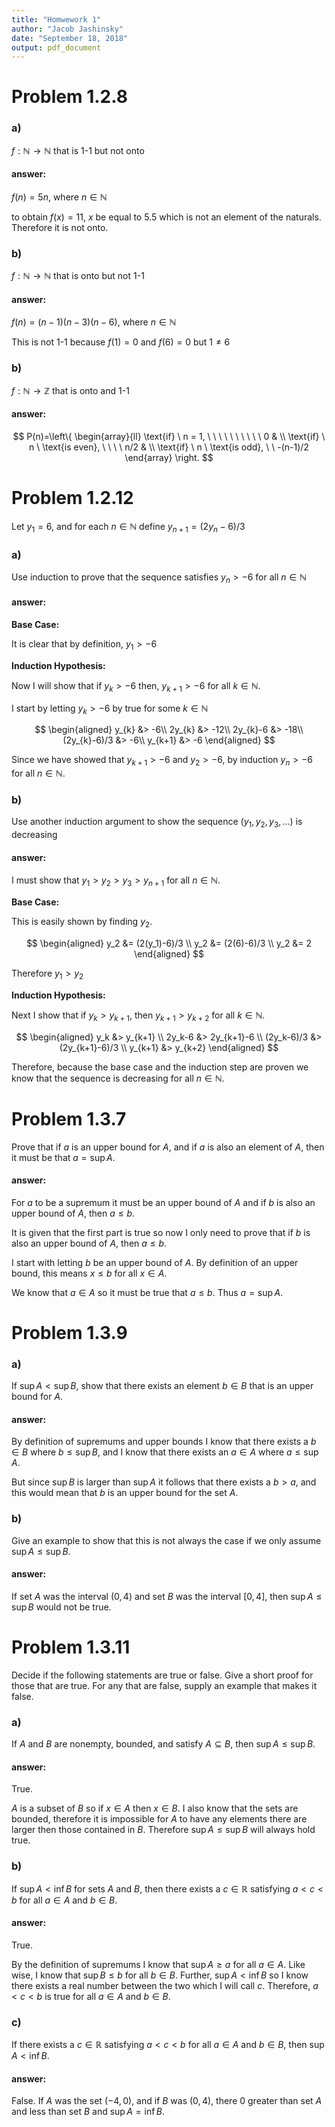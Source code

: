 ```yaml
---
title: "Homwework 1"
author: "Jacob Jashinsky"
date: "September 18, 2018"
output: pdf_document
---
```


# Problem 1.2.8

### a) 

$f: \mathbb{N} \rightarrow \mathbb{N} \  \text{that is 1-1 but not onto}$ 

#### answer:

$f(n) = 5n$, where $n \in \mathbb{N}$

to obtain $f(x) = 11$, $x$ be equal to 5.5 which is not an element of the naturals. Therefore it is not onto.



### b) 

$f: \mathbb{N} \rightarrow \mathbb{N} \  \text{that is onto but not 1-1}$ 

#### answer:

$f(n) = (n-1)(n-3)(n-6)$, where $n \in \mathbb{N}$

This is not 1-1 because $f(1)=0$ and $f(6)=0$ but $1 \ne 6$

### b) 

$f: \mathbb{N} \rightarrow \mathbb{Z} \  \text{that is onto and 1-1}$ 

#### answer:

$$
P(n)=\left\{
\begin{array}{ll}
      \text{if} \ n = 1, \ \ \ \ \ \ \ \ \ \ 0  &  \\
      \text{if} \ n \ \text{is even}, \ \ \ \  n/2 & \\
      \text{if} \ n \ \text{is odd}, \ \  -(n-1)/2  
\end{array} 
\right.
$$

# Problem 1.2.12

Let $y_1 = 6$, and for each $n \in \mathbb{N}$ define $y_{n+1} = (2y_n - 6)/3$ 

### a) 

Use induction to prove that the sequence satisfies $y_n > -6$ for all $n \in \mathbb{N}$

#### answer:

**Base Case:**

It is clear that by definition, $y_1 > -6$

**Induction Hypothesis:**

Now I will show that if $y_k > -6$ then, $y_{k+1} > -6$ for all $k \in \mathbb{N}$.

I start by letting $y_k > -6$ by true for some $k \in \mathbb{N}$

$$
\begin{aligned}
y_{k} &> -6\\
2y_{k} &> -12\\
2y_{k}-6 &> -18\\
(2y_{k}-6)/3 &> -6\\
y_{k+1} &> -6
\end{aligned}
$$

Since we have showed that $y_{k+1} >-6$ and $y_2 > -6$, by induction $y_n > -6$ for all $n \in \mathbb{N}$.

### b) 

Use another induction argument to show the sequence $(y_1,y_2,y_3,...)$ is decreasing


#### answer:

I must show that $y_1 > y_2 > y_3 > y_{n+1}$ for all $n \in \mathbb{N}$.

**Base Case:**

This is easily shown by finding $y_2$.

$$
\begin{aligned}
y_2 &= (2(y_1)-6)/3 \\
y_2 &= (2(6)-6)/3 \\
y_2 &= 2
\end{aligned}
$$

Therefore $y_1 > y_2$

**Induction Hypothesis:**

Next I show that if $y_k > y_{k+1}$, then $y_{k+1} > y_{k+2}$ for all $k \in \mathbb{N}$.

$$
\begin{aligned}
y_k &> y_{k+1} \\
2y_k-6 &> 2y_{k+1}-6 \\
(2y_k-6)/3 &> (2y_{k+1}-6)/3 \\
y_{k+1} &> y_{k+2} 
\end{aligned}
$$

Therefore, because the base case and the induction step are proven we know that the sequence is decreasing for all $n \in \mathbb{N}$.

# Problem 1.3.7

Prove that if $a$ is an upper bound for $A$, and if $a$ is also an element of $A$, then it must be that $a = \sup A$.

#### answer:

For $a$ to be a supremum it must be an upper bound of $A$ and if $b$ is also an upper bound of $A$, then $a \le b$.

It is given that the first part is true so now I only need to prove that if $b$ is also an upper bound of $A$, then $a \le b$.

I start with letting $b$ be an upper bound of $A$. By definition of an upper bound, this means $x \le b$ for all $x \in A$.

We know that $a \in A$ so it must be true that $a \le b$. Thus $a = \sup A$.

# Problem 1.3.9

### a)

If $\sup A < \sup B$, show that there exists an element $b \in B$ that is an upper bound for $A$. 

#### answer:

By definition of supremums and upper bounds I know that there exists a $b \in B$ where $b \le \sup B$, and I know that there exists an $a \in A$ where $a \le \sup A$. 

But since $\sup B$ is larger than $\sup A$ it follows that there exists a $b > a$, and this would mean that $b$ is an upper bound for the set $A$.

### b) 

Give an example to show that this is not always the case if we only assume $\sup A \le\sup B$.

#### answer:

If set $A$ was the interval $(0,4)$ and set $B$ was the interval $[0,4]$, then $\sup A \le\sup B$ would not be true. 

# Problem 1.3.11

Decide if the following statements are true or false. Give a short proof for those that are true. For any that are false, supply an example that makes it false. 

### a) 

If $A$ and $B$ are nonempty, bounded, and satisfy $A \subseteq B$, then $\sup A \le \sup B$. 

#### answer:


True.

$A$ is a subset of $B$ so if $x \in A$ then $x \in B$.  I also know that the sets are bounded, therefore it is impossible for $A$ to have any elements there are larger then those contained in $B$. Therefore $\sup A \le \sup B$ will always hold true.

### b) 

If $\sup A < \inf B$ for sets $A$ and $B$, then there exists a $c \in \mathbb{R}$ satisfying $a < c < b$ for all $a \in A$ and $b \in B$.

#### answer:


True.

By the definition of supremums I know that $\sup A \ge a$ for all $a \in A$. Like wise, I know that $\sup B \le b$ for all $b \in B$. Further, $\sup A < \inf B$ so I know there exists a real number between the two which I will call $c$. Therefore, $a < c < b$ is true for all $a \in A$ and $b \in B$.   


### c)

If there exists a $c \in \mathbb{R}$ satisfying $a < c < b$ for all $a \in A$ and $b \in B$, then $\sup A < \inf B$.

#### answer:

False. If $A$ was the set $(-4,0)$, and if $B$ was $(0,4)$, there 0 greater than set $A$ and less than set $B$ and $\sup A = \inf B$. 


